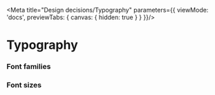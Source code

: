 
<Meta title="Design decisions/Typography" parameters={{
    viewMode: 'docs',
    previewTabs: {
      canvas: { hidden: true }
     }
  }}/>

# Typography

### Font families

<DesignTokenDocBlock categoryName="Font families" maxHeight={600} viewType="table" />

### Font sizes

<DesignTokenDocBlock categoryName="Font sizes" maxHeight={600} viewType="table" />

